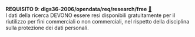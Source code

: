 ::: {#req-9 .callout-important appearance="simple" icon=false}
[**REQUISITO 9**]{.testo-rosso}: **dlgs36-2006/opendata/req/research/free** [🔗](#req-9){.link-req}<br>
I dati della ricerca DEVONO essere resi disponibili gratuitamente per il riutilizzo per fini commerciali o non commerciali, nel rispetto della disciplina sulla protezione dei dati personali.
:::
